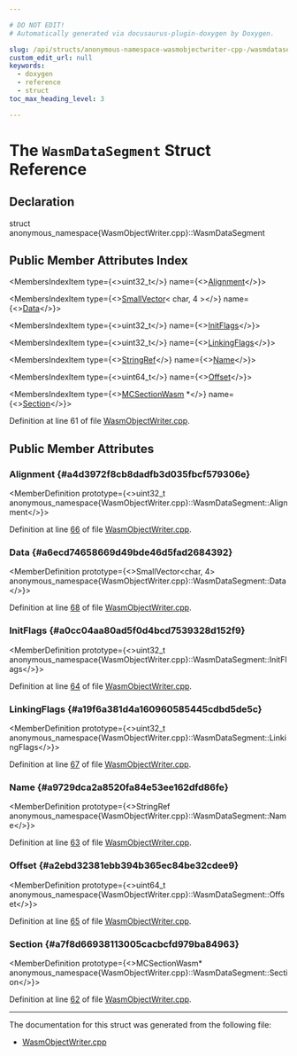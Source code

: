 ```yaml
---

# DO NOT EDIT!
# Automatically generated via docusaurus-plugin-doxygen by Doxygen.

slug: /api/structs/anonymous-namespace-wasmobjectwriter-cpp-/wasmdatasegment
custom_edit_url: null
keywords:
  - doxygen
  - reference
  - struct
toc_max_heading_level: 3

---
```





# The `WasmDataSegment` Struct Reference

<DoxygenPage pluginConfig={pluginConfig}>



## Declaration

<CodeBlock>struct anonymous_namespace{WasmObjectWriter.cpp}::WasmDataSegment</CodeBlock>

## Public Member Attributes Index

<MembersIndex>

<MembersIndexItem
  type={<>uint32&#95;t</>}
  name={<><a href="#a4d3972f8cb8dadfb3d035fbcf579306e">Alignment</a></>}>
</MembersIndexItem>

<MembersIndexItem
  type={<><a href="/docs/api/classes/llvm/smallvector">SmallVector</a>&lt; char, 4 &gt;</>}
  name={<><a href="#a6ecd74658669d49bde46d5fad2684392">Data</a></>}>
</MembersIndexItem>

<MembersIndexItem
  type={<>uint32&#95;t</>}
  name={<><a href="#a0cc04aa80ad5f0d4bcd7539328d152f9">InitFlags</a></>}>
</MembersIndexItem>

<MembersIndexItem
  type={<>uint32&#95;t</>}
  name={<><a href="#a19f6a381d4a160960585445cdbd5de5c">LinkingFlags</a></>}>
</MembersIndexItem>

<MembersIndexItem
  type={<><a href="/docs/api/classes/llvm/stringref">StringRef</a></>}
  name={<><a href="#a9729dca2a8520fa84e53ee162dfd86fe">Name</a></>}>
</MembersIndexItem>

<MembersIndexItem
  type={<>uint64&#95;t</>}
  name={<><a href="#a2ebd32381ebb394b365ec84be32cdee9">Offset</a></>}>
</MembersIndexItem>

<MembersIndexItem
  type={<><a href="/docs/api/classes/llvm/mcsectionwasm">MCSectionWasm</a> &#42;</>}
  name={<><a href="#a7f8d66938113005cacbcfd979ba84963">Section</a></>}>
</MembersIndexItem>

</MembersIndex>


Definition at line 61 of file <a href="/docs/api/files/lib/lib/mc/wasmobjectwriter-cpp">WasmObjectWriter.cpp</a>.

<SectionDefinition>

## Public Member Attributes

### Alignment {#a4d3972f8cb8dadfb3d035fbcf579306e}

<MemberDefinition
  prototype={<>uint32&#95;t anonymous&#95;namespace&#123;WasmObjectWriter.cpp&#125;::WasmDataSegment::Alignment</>}>

Definition at line <a href="/docs/api/files/lib/lib/mc/wasmobjectwriter-cpp/#l00066">66</a> of file <a href="/docs/api/files/lib/lib/mc/wasmobjectwriter-cpp">WasmObjectWriter.cpp</a>.
</MemberDefinition>

### Data {#a6ecd74658669d49bde46d5fad2684392}

<MemberDefinition
  prototype={<>SmallVector&lt;char, 4&gt; anonymous&#95;namespace&#123;WasmObjectWriter.cpp&#125;::WasmDataSegment::Data</>}>

Definition at line <a href="/docs/api/files/lib/lib/mc/wasmobjectwriter-cpp/#l00068">68</a> of file <a href="/docs/api/files/lib/lib/mc/wasmobjectwriter-cpp">WasmObjectWriter.cpp</a>.
</MemberDefinition>

### InitFlags {#a0cc04aa80ad5f0d4bcd7539328d152f9}

<MemberDefinition
  prototype={<>uint32&#95;t anonymous&#95;namespace&#123;WasmObjectWriter.cpp&#125;::WasmDataSegment::InitFlags</>}>

Definition at line <a href="/docs/api/files/lib/lib/mc/wasmobjectwriter-cpp/#l00064">64</a> of file <a href="/docs/api/files/lib/lib/mc/wasmobjectwriter-cpp">WasmObjectWriter.cpp</a>.
</MemberDefinition>

### LinkingFlags {#a19f6a381d4a160960585445cdbd5de5c}

<MemberDefinition
  prototype={<>uint32&#95;t anonymous&#95;namespace&#123;WasmObjectWriter.cpp&#125;::WasmDataSegment::LinkingFlags</>}>

Definition at line <a href="/docs/api/files/lib/lib/mc/wasmobjectwriter-cpp/#l00067">67</a> of file <a href="/docs/api/files/lib/lib/mc/wasmobjectwriter-cpp">WasmObjectWriter.cpp</a>.
</MemberDefinition>

### Name {#a9729dca2a8520fa84e53ee162dfd86fe}

<MemberDefinition
  prototype={<>StringRef anonymous&#95;namespace&#123;WasmObjectWriter.cpp&#125;::WasmDataSegment::Name</>}>

Definition at line <a href="/docs/api/files/lib/lib/mc/wasmobjectwriter-cpp/#l00063">63</a> of file <a href="/docs/api/files/lib/lib/mc/wasmobjectwriter-cpp">WasmObjectWriter.cpp</a>.
</MemberDefinition>

### Offset {#a2ebd32381ebb394b365ec84be32cdee9}

<MemberDefinition
  prototype={<>uint64&#95;t anonymous&#95;namespace&#123;WasmObjectWriter.cpp&#125;::WasmDataSegment::Offset</>}>

Definition at line <a href="/docs/api/files/lib/lib/mc/wasmobjectwriter-cpp/#l00065">65</a> of file <a href="/docs/api/files/lib/lib/mc/wasmobjectwriter-cpp">WasmObjectWriter.cpp</a>.
</MemberDefinition>

### Section {#a7f8d66938113005cacbcfd979ba84963}

<MemberDefinition
  prototype={<>MCSectionWasm&#42; anonymous&#95;namespace&#123;WasmObjectWriter.cpp&#125;::WasmDataSegment::Section</>}>

Definition at line <a href="/docs/api/files/lib/lib/mc/wasmobjectwriter-cpp/#l00062">62</a> of file <a href="/docs/api/files/lib/lib/mc/wasmobjectwriter-cpp">WasmObjectWriter.cpp</a>.
</MemberDefinition>

</SectionDefinition>

<hr/>

The documentation for this struct was generated from the following file:

<ul>
<li><a href="/docs/api/files/lib/lib/mc/wasmobjectwriter-cpp">WasmObjectWriter.cpp</a></li>
</ul>

</DoxygenPage>
